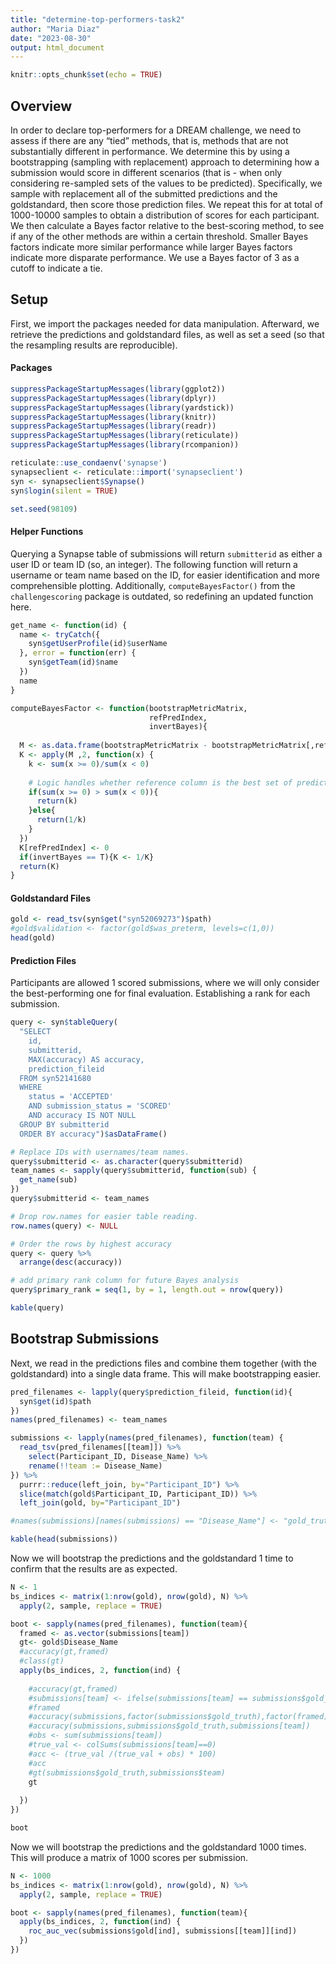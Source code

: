 ```yaml
---
title: "determine-top-performers-task2"
author: "Maria Diaz"
date: "2023-08-30"
output: html_document
---
```


```r
knitr::opts_chunk$set(echo = TRUE)
```

## Overview
  
In order to declare top-performers for a DREAM challenge, we need to assess if there are any "tied" methods, that is, methods that are not substantially different in performance. We determine this by using a bootstrapping (sampling with replacement) approach to determining how a submission would score in different scenarios (that is - when only considering re-sampled sets of the values to be predicted). Specifically, we sample with replacement all of the submitted predictions and the goldstandard, then score those prediction files. We repeat this for at total of 1000-10000 samples to obtain a distribution of scores for each participant. We then calculate a Bayes factor relative to the best-scoring method, to see if any of the other methods are within a certain threshold. Smaller Bayes factors indicate more similar performance while larger Bayes factors indicate more disparate performance. We use a Bayes factor of 3 as a cutoff to indicate a tie. 

## Setup

First, we import the packages needed for data manipulation.  Afterward, we retrieve the predictions and goldstandard files, as well as set a seed (so that the resampling results are reproducible).

#### Packages

```r
suppressPackageStartupMessages(library(ggplot2))
suppressPackageStartupMessages(library(dplyr))
suppressPackageStartupMessages(library(yardstick))
suppressPackageStartupMessages(library(knitr))
suppressPackageStartupMessages(library(readr))
suppressPackageStartupMessages(library(reticulate))
suppressPackageStartupMessages(library(rcompanion))

reticulate::use_condaenv('synapse')
synapseclient <- reticulate::import('synapseclient')
syn <- synapseclient$Synapse()
syn$login(silent = TRUE)

set.seed(98109)
```

#### Helper Functions

Querying a Synapse table of submissions will return `submitterid` as either a user ID or team ID (so, an integer).  The following function will return a username or team name based on the ID, for easier identification and more comprehensible plotting. Additionally, `computeBayesFactor()` from the `challengescoring` package is outdated, so redefining an updated function here.


```r
get_name <- function(id) {
  name <- tryCatch({
    syn$getUserProfile(id)$userName
  }, error = function(err) {
    syn$getTeam(id)$name
  })
  name
}

computeBayesFactor <- function(bootstrapMetricMatrix,
                               refPredIndex,
                               invertBayes){
  
  M <- as.data.frame(bootstrapMetricMatrix - bootstrapMetricMatrix[,refPredIndex])
  K <- apply(M ,2, function(x) {
    k <- sum(x >= 0)/sum(x < 0)
    
    # Logic handles whether reference column is the best set of predictions.
    if(sum(x >= 0) > sum(x < 0)){
      return(k)
    }else{
      return(1/k)
    }
  })
  K[refPredIndex] <- 0
  if(invertBayes == T){K <- 1/K}
  return(K)
}
```

#### Goldstandard Files

```r
gold <- read_tsv(syn$get("syn52069273")$path)
#gold$validation <- factor(gold$was_preterm, levels=c(1,0))
head(gold)
```
#### Prediction Files

Participants are allowed 1 scored submissions, where we will only consider the best-performing one for final evaluation. Establishing a rank for each submission.

```r
query <- syn$tableQuery(
  "SELECT
    id,
    submitterid,
    MAX(accuracy) AS accuracy,
    prediction_fileid
  FROM syn52141680
  WHERE
    status = 'ACCEPTED'
    AND submission_status = 'SCORED'
    AND accuracy IS NOT NULL
  GROUP BY submitterid
  ORDER BY accuracy")$asDataFrame()

# Replace IDs with usernames/team names.
query$submitterid <- as.character(query$submitterid)
team_names <- sapply(query$submitterid, function(sub) {
  get_name(sub)
})
query$submitterid <- team_names 

# Drop row.names for easier table reading.
row.names(query) <- NULL

# Order the rows by highest accuracy
query <- query %>%
  arrange(desc(accuracy))

# add primary rank column for future Bayes analysis
query$primary_rank = seq(1, by = 1, length.out = nrow(query))

kable(query)
```
## Bootstrap Submissions

Next, we read in the predictions files and combine them together (with the goldstandard) into a single data frame. This will make bootstrapping easier.

```r
pred_filenames <- lapply(query$prediction_fileid, function(id){
  syn$get(id)$path
})
names(pred_filenames) <- team_names

submissions <- lapply(names(pred_filenames), function(team) {
  read_tsv(pred_filenames[[team]]) %>%
    select(Participant_ID, Disease_Name) %>% 
    rename(!!team := Disease_Name) 
}) %>% 
  purrr::reduce(left_join, by="Participant_ID") %>%
  slice(match(gold$Participant_ID, Participant_ID)) %>%
  left_join(gold, by="Participant_ID")   

#names(submissions)[names(submissions) == "Disease_Name"] <- "gold_truth"

kable(head(submissions))
```

Now we will bootstrap the predictions and the goldstandard 1 time to confirm that the results are as expected.  

```r
N <- 1
bs_indices <- matrix(1:nrow(gold), nrow(gold), N) %>%
  apply(2, sample, replace = TRUE)

boot <- sapply(names(pred_filenames), function(team){
  framed <- as.vector(submissions[team])
  gt<- gold$Disease_Name
  #accuracy(gt,framed)
  #class(gt)
  apply(bs_indices, 2, function(ind) {
    
    #accuracy(gt,framed)
    #submissions[team] <- ifelse(submissions[team] == submissions$gold_truth, 1, 0)
    #framed
    #accuracy(submissions,factor(submissions$gold_truth),factor(framed))
    #accuracy(submissions,submissions$gold_truth,submissions[team])
    #obs <- sum(submissions[team])
    #true_val <- colSums(submissions[team]==0)
    #acc <- (true_val /(true_val + obs) * 100)
    #acc
    #gt(submissions$gold_truth,submissions$team)
    gt
    
  })
})

boot
```

Now we will bootstrap the predictions and the goldstandard 1000 times.  This will produce a matrix of 1000 scores per submission.

```r
N <- 1000
bs_indices <- matrix(1:nrow(gold), nrow(gold), N) %>%
  apply(2, sample, replace = TRUE)

boot <- sapply(names(pred_filenames), function(team){
  apply(bs_indices, 2, function(ind) {
    roc_auc_vec(submissions$gold[ind], submissions[[team]][ind])
  })
})
```